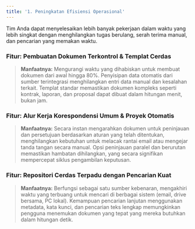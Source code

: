 ```yaml
---
title: '1. Peningkatan Efisiensi Operasional'
---
```


Tim Anda dapat menyelesaikan lebih banyak pekerjaan dalam waktu yang lebih singkat dengan menghilangkan tugas berulang, serah terima manual, dan pencarian yang memakan waktu.

### Fitur: Pembuatan Dokumen Terkontrol & Templat Cerdas
> **Manfaatnya:** Mengurangi waktu yang dihabiskan untuk membuat dokumen dari awal hingga 80%. Penyisipan data otomatis dari sumber terintegrasi menghilangkan entri data manual dan kesalahan terkait. Templat standar memastikan dokumen kompleks seperti kontrak, laporan, dan proposal dapat dibuat dalam hitungan menit, bukan jam.

### Fitur: Alur Kerja Korespondensi Umum & Proyek Otomatis
> **Manfaatnya:** Secara instan mengarahkan dokumen untuk peninjauan dan persetujuan berdasarkan aturan yang telah ditentukan, menghilangkan kebutuhan untuk melacak rantai email atau mengejar tanda tangan secara manual. Opsi peninjauan paralel dan berurutan memastikan hambatan dihilangkan, yang secara signifikan mempercepat siklus pengambilan keputusan.

### Fitur: Repositori Cerdas Terpadu dengan Pencarian Kuat
> **Manfaatnya:** Berfungsi sebagai satu sumber kebenaran, mengakhiri waktu yang terbuang untuk mencari di berbagai sistem (email, drive bersama, PC lokal). Kemampuan pencarian lanjutan menggunakan metadata, kata kunci, dan pencarian teks lengkap memungkinkan pengguna menemukan dokumen yang tepat yang mereka butuhkan dalam hitungan detik.